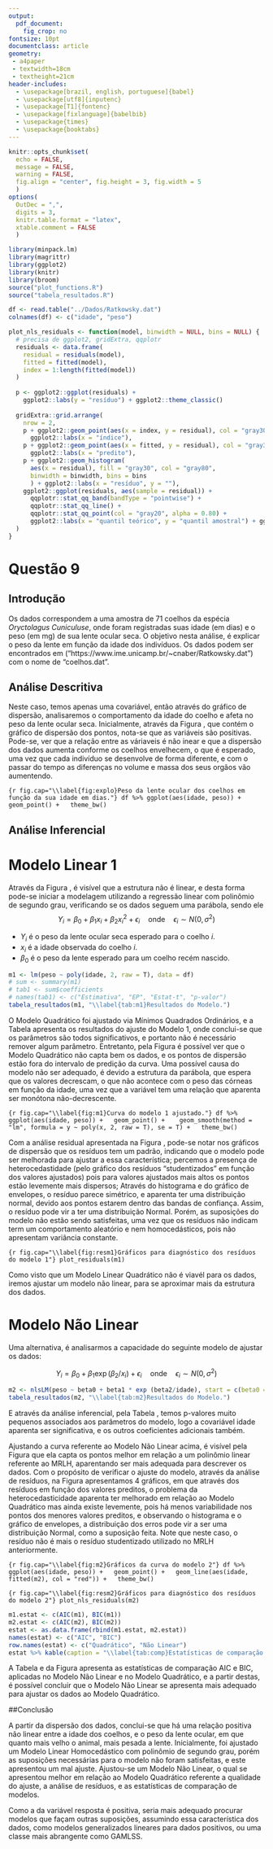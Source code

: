 --- 
output: 
  pdf_document:
    fig_crop: no
fontsize: 10pt
documentclass: article
geometry: 
 - a4paper
 - textwidth=18cm
 - textheight=21cm
header-includes:
  - \usepackage[brazil, english, portuguese]{babel}
  - \usepackage[utf8]{inputenc}
  - \usepackage[T1]{fontenc}
  - \usepackage[fixlanguage]{babelbib}
  - \usepackage{times}
  - \usepackage{booktabs}
---

```{r setup, include=FALSE}
knitr::opts_chunk$set(
  echo = FALSE, 
  message = FALSE,
  warning = FALSE,
  fig.align = "center", fig.height = 3, fig.width = 5 
  )
options(
  OutDec = ",", 
  digits = 3,  
  knitr.table.format = "latex", 
  xtable.comment = FALSE
  )
```

```{r libs}
library(minpack.lm)
library(magrittr)
library(ggplot2)
library(knitr)
library(broom)
source("plot_functions.R")
source("tabela_resultados.R")
```

```{r}
df <- read.table("../Dados/Ratkowsky.dat")
colnames(df) <- c("idade", "peso")
```

```{r}
plot_nls_residuals <- function(model, binwidth = NULL, bins = NULL) {
  # precisa de ggplot2, gridExtra, qqplotr
  residuals <- data.frame(
    residual = residuals(model), 
    fitted = fitted(model), 
    index = 1:length(fitted(model))
  )
  
  p <- ggplot2::ggplot(residuals) + 
    ggplot2::labs(y = "resíduo") + ggplot2::theme_classic()
  
  gridExtra::grid.arrange(
    nrow = 2, 
    p + ggplot2::geom_point(aes(x = index, y = residual), col = "gray30", alpha = 0.80) + 
      ggplot2::labs(x = "índice"), 
    p + ggplot2::geom_point(aes(x = fitted, y = residual), col = "gray30", alpha = 0.80) + 
      ggplot2::labs(x = "predito"), 
    p + ggplot2::geom_histogram(
      aes(x = residual), fill = "gray30", col = "gray80",
      binwidth = binwidth, bins = bins
      ) + ggplot2::labs(x = "resíduo", y = ""), 
    ggplot2::ggplot(residuals, aes(sample = residual)) + 
      qqplotr::stat_qq_band(bandType = "pointwise") + 
      qqplotr::stat_qq_line() + 
      qqplotr::stat_qq_point(col = "gray20", alpha = 0.80) + 
      ggplot2::labs(x = "quantil teórico", y = "quantil amostral") + ggplot2::theme_classic()
  )
}
```

# Questão 9

## Introdução

Os dados correspondem a uma amostra de 71 coelhos da espécia *Oryctolagus Cuniculuse*, onde foram registradas suas idade (em dias) e o peso (em mg) de sua lente ocular seca. O objetivo nesta análise, é explicar o peso da lente em função da idade dos indivíduos. Os dados podem ser encontrados em ("https://www.ime.unicamp.br/~cnaber/Ratkowsky.dat") com o nome de "coelhos.dat". 

<!-- A notação utilizada será: -->

<!--   - $\mathbf Y$: a variável resposta, peso; -->
<!--   - $\mathbf x$: covariável, idade.  -->

## Análise Descritiva

Neste caso, temos apenas uma covariável, então através do gráfico de dispersão, analisaremos o comportamento da idade do coelho e afeta no peso da lente ocular seca. Inicialmente, através da Figura \ref{fig:explo}, que contém o gráfico de dispersão dos pontos, nota-se que as variáveis são positivas.
Pode-se, ver que a relação entre as váriaveis é não inear e que a dispersão dos dados aumenta conforme os coelhos envelhecem, o que é esperado, uma vez que cada indivíduo se desenvolve de forma diferente, e com o passar do tempo as diferenças no volume e massa dos seus orgãos vão aumentendo.

```{r fig.cap="\\label{fig:explo}Peso da lente ocular dos coelhos em função da sua idade em dias."}
df %>% ggplot(aes(idade, peso)) + geom_point() +
  theme_bw()
```

## Análise Inferencial

# Modelo Linear 1

Através da Figura \ref{fig:explo}, é visível que a estrutura não é linear, e desta forma pode-se iniciar a modelagem utilizando a regressão linear com polinômio de segundo grau, verificando se os dados seguem uma parábola, sendo ele
$$
Y_i = \beta_0 + \beta_1  x_i + \beta_2 x_i ^ 2 + \epsilon_i \quad \text{onde} \quad \epsilon_i \sim N(0,\sigma^2)
$$
 
 - $Y_i$ é o peso da lente ocular seca esperado para o coelho $i$.
 - $x_i$ é a idade observada do coelho $i$.
 - $\beta_0$ é o peso da lente esperado para um coelho recém nascido.

```{r}
m1 <- lm(peso ~ poly(idade, 2, raw = T), data = df)
# sum <- summary(m1)
# tab1 <- sum$coefficients
# names(tab1) <- c("Estimativa", "EP", "Estat-t", "p-valor")
tabela_resultados(m1, "\\label{tab:m1}Resultados do Modelo.")
```


O Modelo Quadrático foi ajustado via Mínimos Quadrados Ordinários, e a Tabela \ref{tab:m1} apresenta os resultados do ajuste do Modelo 1, onde conclui-se que os parâmetros são todos significativos, e portanto não é necessário remover algum parâmetro.
Entretanto, pela Figura \ref{fig:m1} é possível ver que o Modelo Quadrático não capta bem os dados, e os pontos de dispersão estão fora do intervalo de predição da curva. Uma possível causa do modelo não ser adequado, é devido a estrutura da parábola, que espera que os valores decrescam, o que não acontece com o peso das córneas em função da idade, uma vez que a variável tem uma relação que aparenta ser monótona não-decrescente.


```{r fig.cap="\\label{fig:m1}Curva do modelo 1 ajustado."}
df %>% ggplot(aes(idade, peso)) +
  geom_point() + 
  geom_smooth(method = "lm", formula = y ~ poly(x, 2, raw = T), se = T) +
  theme_bw()
```

Com a análise residual apresentada na Figura \ref{fig:resm1}, pode-se notar nos gráficos de dispersão que os resíduos tem um padrão, indicando que o modelo pode ser melhorada para ajustar a essa característica; percemos a presença de heterocedastidade (pelo gráfico dos resíduos "studentizados" em função dos valores ajustados) pois para valores ajustados mais altos os pontos estão levemente mais dispersos;
Através do histograma e do gráfico de envelopes, o resíduo parece simétrico, e aparenta ter uma distribuição normal, devido aos pontos estarem dentro das bandas de confiança. Assim, o resíduo pode vir a ter uma distribuição Normal. Porém, as suposições do modelo não estão sendo satisfeitas, uma vez que os resíduos não indicam term um comportamento aleatório e nem homocedásticos, pois não apresentam variância constante. 
 
```{r fig.cap="\\label{fig:resm1}Gráficos para diagnóstico dos resíduos do modelo 1"}
plot_residuals(m1)
```

Como visto que um Modelo Linear Quadrático não é viavél para os dados, iremos ajustar um modelo não linear, para se aproximar mais da estrutura dos dados.
<!-- Dado que as variáveis são positivas, faz sentido usarmos um modelo em que as suposições sejam de variaveis positivas. Uma alterativa para solucionar o problema vem a ser adotar modelos não lineares.  -->

# Modelo Não Linear 

Uma alternativa, é analisarmos a capacidade do seguinte modelo de ajustar os dados:

$$
Y_i = \beta_0  + \beta_1 \exp (\beta_2 / x_i) + \epsilon_i \quad \text{onde} \quad \epsilon_i \sim N(0, \sigma^2)
$$

```{r}
m2 <- nlsLM(peso ~ beta0 + beta1 * exp (beta2/idade), start = c(beta0 = 1, beta1 = 1, beta2 = 1), data = df)
tabela_resultados(m2, "\\label{tab:m2}Resultados do Modelo.")
```

E através da análise inferencial, pela Tabela \ref{tab:m2}, temos p-valores muito pequenos associados aos parâmetros do modelo, logo a covariável idade aparenta ser significativa, e os outros coeficientes adicionais também.

Ajustando a curva referente ao Modelo Não Linear acima, é visível pela Figura \ref{fig:m2} que ela capta os pontos melhor em relação a um polinômio linear referente ao MRLH, aparentando ser mais adequada para descrever os dados. Com o propósito de verificar o ajuste do modelo, através da análise de resíduos, na Figura \ref{fig:resm2} apresentamos 4 gráficos, em que através dos resíduos em função dos valores preditos, o problema da heterocedasticidade aparenta ter melhorado em relação ao Modelo Quadrático mas ainda existe levemente, pois há menos variabilidade nos pontos dos menores valores preditos, e observando o histograma e o gráfico de envelopes, a distribuição dos erros pode vir a ser uma distribuição Normal, como a suposição feita. Note que neste caso, o resíduo não é mais o resíduo studentizado utilizado no MRLH anteriormente.


```{r fig.cap="\\label{fig:m2}Gráficos da curva do modelo 2"}
df %>% ggplot(aes(idade, peso)) +
  geom_point() +
  geom_line(aes(idade, fitted(m2), col = "red")) +
  theme_bw()
```


```{r fig.cap="\\label{fig:resm2}Gráficos para diagnóstico dos resíduos do modelo 2"}
plot_nls_residuals(m2)
```

```{r}
m1.estat <- c(AIC(m1), BIC(m1))
m2.estat <- c(AIC(m2), BIC(m2))
estat <- as.data.frame(rbind(m1.estat, m2.estat))
names(estat) <- c("AIC", "BIC")
row.names(estat) <- c("Quadrático", "Não Linear")
estat %>% kable(caption = "\\label{tab:comp}Estatísticas de comparação dos modelos.", booktabs = T)
```

A Tabela \ref{tab:comp} e da Figura \ref{fig:m2} apresenta as estatísticas de comparação AIC e BIC, aplicadas no Modelo Não Linear e no Modelo Quadrático, e a partir destas, é possível concluir que o Modelo Não Linear se apresenta mais adequado para ajustar os dados ao Modelo Quadrático.

##Conclusão

A partir da dispersão dos dados, conclui-se que há uma relação positiva não linear entre a idade dos coelhos, e o peso da lente ocular, em que quanto mais velho o animal, mais pesada a lente. Inicialmente, foi ajustado um Modelo Linear Homocedástico com polinômio de segundo grau, porém as suposições necessárias para o modelo não foram satisfeitas, e este apresentou um mal ajuste. Ajustou-se um Modelo Não Linear, o qual se apresentou melhor em relação ao Modelo Quadrático referente a qualidade do ajuste, a análise de resíduos, e as estatísticas de comparação de modelos. 

Como a da variável resposta é positiva, seria mais adequado procurar modelos que façam outras suposições, assumindo essa característica dos dados, como modelos generalizados lineares para dados positivos, ou uma classe mais abrangente como GAMLSS.